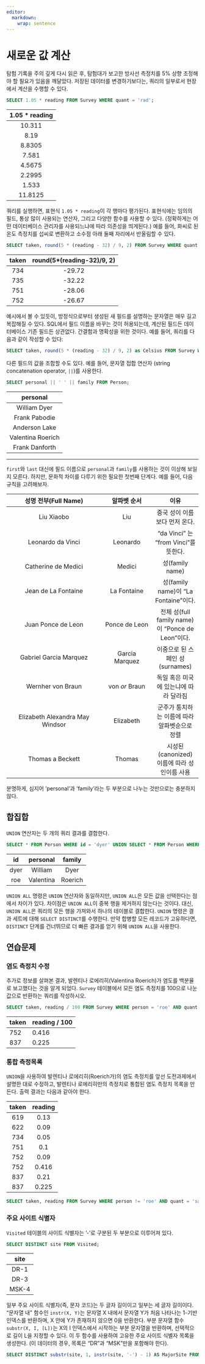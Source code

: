 ```yaml
---
editor: 
  markdown: 
    wrap: sentence
---
```


# 새로운 값 계산

탐험 기록을 주의 깊게 다시 읽은 후, 탐험대가 보고한 방사선 측정치를 5% 상향 조정해야 할 필요가 있음을 깨달았다.
저장된 데이터를 변경하기보다는, 쿼리의 일부로서 현장에서 계산을 수행할 수 있다.

``` sql
SELECT 1.05 * reading FROM Survey WHERE quant = 'rad';
```

| 1.05 \* reading |
|:---------------:|
|     10.311      |
|      8.19       |
|     8.8305      |
|      7.581      |
|     4.5675      |
|     2.2995      |
|      1.533      |
|     11.8125     |

쿼리를 실행하면, 표현식 `1.05 * reading`이 각 행마다 평가된다.
표현식에는 임의의 필드, 통상 많이 사용되는 연산자, 그리고 다양한 함수를 사용할 수 있다.
(정확하게는 어떤 데이터베이스 관리자를 사용되느냐에 따라 의존성을 띄게된다.) 예를 들어, 화씨로 된 온도 측정치를 섭씨로 변환하고 소수점 아래 둘째 자리에서 반올림할 수 있다.

``` sql
SELECT taken, round(5 * (reading - 32) / 9, 2) FROM Survey WHERE quant = 'temp';
```

| taken | round(5\*(reading-32)/9, 2) |
|:-----:|:---------------------------:|
|  734  |           -29.72            |
|  735  |           -32.22            |
|  751  |           -28.06            |
|  752  |           -26.67            |

예시에서 볼 수 있듯이, 방정식으로부터 생성된 새 필드를 설명하는 문자열은 매우 길고 복잡해질 수 있다.
SQL에서 필드 이름을 바꾸는 것이 허용되는데, 계산된 필드든 데이터베이스 기존 필드든 상관없다.
간결함과 명확성을 위한 것이다.
예를 들어, 쿼리를 다음과 같이 작성할 수 있다:

``` sql
SELECT taken, round(5 * (reading - 32) / 9, 2) as Celsius FROM Survey WHERE quant = 'temp';
```

다른 필드의 값을 조합할 수도 있다.
예를 들어, 문자열 접합 연산자 (string concatenation operator, `||`)를 사용한다.

``` sql
SELECT personal || ' ' || family FROM Person;
```

|     personal      |
|:-----------------:|
|   William Dyer    |
|   Frank Pabodie   |
|   Anderson Lake   |
| Valentina Roerich |
|  Frank Danforth   |

------------------------------------------------------------------------

`first`와 `last` 대신에 필드 이름으로 `personal`과 `family`를 사용하는 것이 이상해 보일지 모른다.
하지만, 문화적 차이를 다루기 위한 필요한 첫번째 단계다.
예를 들어, 다음 규칙을 고려해보자.

|      성명 전부(Full Name)       |  알파벳 순서   |                       이유                       |
|:----------------------------------:|:-----------------:|:----------------:|
|           Liu Xiaobo            |      Liu       |          중국 성이 이름보다 먼저 온다.           |
|        Leonardo da Vinci        |    Leonardo    |       "da Vinci" 는 "from Vinci"를 뜻한다.       |
|       Catherine de Medici       |     Medici     |                 성(family name)                  |
|       Jean de La Fontaine       |  La Fontaine   |       성(family name)이 "La Fontaine"이다.       |
|       Juan Ponce de Leon        | Ponce de Leon  | 전체 성(full family name)이 "Ponce de Leon"이다. |
|     Gabriel Garcia Marquez      | Garcia Marquez |         이중으로 된 스페인 성(surnames)          |
|        Wernher von Braun        | von *or* Braun |      독일 혹은 미국에 있는냐에 따라 달라짐       |
| Elizabeth Alexandra May Windsor |   Elizabeth    |  군주가 통치하는 이름에 따라 알파벳순으로 정렬   |
|        Thomas a Beckett         |     Thomas     |   시성된(canonized) 이름에 따라 성인이름 사용    |

분명하게, 심지어 'personal'과 'family'라는 두 부분으로 나누는 것만으로는 충분하지 않다.

## 합집합

`UNION` 연산자는 두 개의 쿼리 결과를 결합한다.

``` sql
SELECT * FROM Person WHERE id = 'dyer' UNION SELECT * FROM Person WHERE id = 'roe';
```

|  id  | personal  | family  |
|:----:|:---------:|:-------:|
| dyer |  William  |  Dyer   |
| roe  | Valentina | Roerich |

`UNION ALL` 명령은 `UNION` 연산자와 동일하지만, `UNION ALL`은 모든 값을 선택한다는 점에서 차이가 있다.
차이점은 `UNION ALL`이 중복 행을 제거하지 않는다는 것이다.
대신, `UNION ALL`은 쿼리의 모든 행을 가져와서 하나의 테이블로 결합한다.
`UNION` 명령은 결과 세트에 대해 `SELECT DISTINCT`를 수행한다.
만약 합병할 모든 레코드가 고유하다면, `DISTINCT` 단계를 건너뛰므로 더 빠른 결과를 얻기 위해 `UNION ALL`을 사용한다.

## 연습문제

### 염도 측정치 수정

추가로 정보를 살펴본 결과, 발렌티나 로에리히(Valentina Roerich)가 염도를 백분율로 보고했다는 것을 알게 되었다.
`Survey` 테이블에서 모든 염도 측정치를 100으로 나눈 값으로 반환하는 쿼리를 작성하시오.

``` sql
SELECT taken, reading / 100 FROM Survey WHERE person = 'roe' AND quant = 'sal';
```

| taken | reading / 100 |
|-------|---------------|
| 752   | 0.416         |
| 837   | 0.225         |

### 통합 측정목록

`UNION`을 사용하여 발렌티나 로에리히(Roerich가)의 염도 측정치를 앞선 도전과제에서 설명한 대로 수정하고, 발렌티나 로에리히만의 측정치로 통합된 염도 측정치 목록을 만든다.
출력 결과는 다음과 같아야 한다.

| taken | reading |
|:-----:|:-------:|
|  619  |  0.13   |
|  622  |  0.09   |
|  734  |  0.05   |
|  751  |   0.1   |
|  752  |  0.09   |
|  752  |  0.416  |
|  837  |  0.21   |
|  837  |  0.225  |

``` sql
SELECT taken, reading FROM Survey WHERE person != 'roe' AND quant = 'sal' UNION SELECT taken, reading / 100 FROM Survey WHERE person = 'roe' AND quant = 'sal' ORDER BY taken ASC;
```

### 주요 사이트 식별자

`Visited` 테이블의 사이트 식별자는 '-'로 구분된 두 부분으로 이루어져 있다.

``` sql
SELECT DISTINCT site FROM Visited;
```

| site  |
|:-----:|
| DR-1  |
| DR-3  |
| MSK-4 |

일부 주요 사이트 식별자(즉, 문자 코드)는 두 글자 길이이고 일부는 세 글자 길이이다.
"문자열 내" 함수인 `instr(X, Y)`는 문자열 X 내에서 문자열 Y가 처음 나타나는 1-기반 인덱스를 반환하며, X 안에 Y가 존재하지 않으면 0을 반환한다.
부분 문자열 함수 `substr(X, I, [L])`는 X의 I 인덱스에서 시작하는 부분 문자열을 반환하며, 선택적으로 길이 L을 지정할 수 있다.
이 두 함수를 사용하여 고유한 주요 사이트 식별자 목록을 생성한다.
(이 데이터의 경우, 목록은 "DR"과 "MSK"만을 포함해야 한다).

``` sql
SELECT DISTINCT substr(site, 1, instr(site, '-') - 1) AS MajorSite FROM Visited;
```
